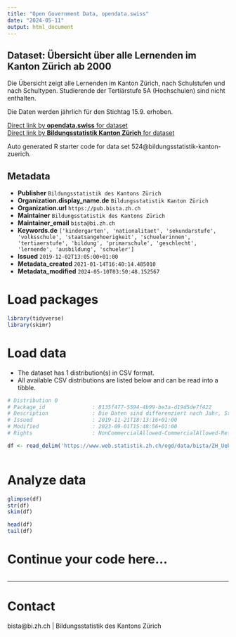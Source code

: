 ```yaml
---
title: "Open Government Data, opendata.swiss"
date: "2024-05-11"
output: html_document
---
```


## Dataset: Übersicht über alle Lernenden im Kanton Zürich ab 2000

Die Übersicht zeigt alle Lernenden im Kanton Zürich, nach Schulstufen und nach Schultypen. Studierende der Tertiärstufe 5A (Hochschulen) sind nicht enthalten.

Die Daten werden jährlich für den Stichtag 15.9. erhoben.

[Direct link by **opendata.swiss** for dataset](https://opendata.swiss/de/dataset/ubersicht-uber-alle-lernenden-im-kanton-zurich)<br>
[Direct link by **Bildungsstatistik Kanton Zürich** for dataset](https://pub.bista.zh.ch/de/zahlen-und-fakten/sdl/uebersicht-ueber-alle-lernenden/uebersicht/)

Auto generated R starter code for data set 524@bildungsstatistik-kanton-zuerich.

## Metadata

- **Publisher** `Bildungsstatistik des Kantons Zürich`
- **Organization.display_name.de** `Bildungsstatistik Kanton Zürich`
- **Organization.url** `https://pub.bista.zh.ch`
- **Maintainer** `Bildungsstatistik des Kantons Zürich`
- **Maintainer_email** `bista@bi.zh.ch`
- **Keywords.de** `['kindergarten', 'nationalitaet', 'sekundarstufe', 'volksschule', 'staatsangehoerigkeit', 'schuelerinnen', 'tertiaerstufe', 'bildung', 'primarschule', 'geschlecht', 'lernende', 'ausbildung', 'schueler']`
- **Issued** `2019-12-02T13:05:00+01:00`
- **Metadata_created** `2021-01-14T16:40:14.485010`
- **Metadata_modified** `2024-05-10T03:50:48.152567`


# Load packages

```r

library(tidyverse)
library(skimr)

```

# Load data

-   The dataset has 1 distribution(s) in CSV format.
-   All available CSV distributions are listed below and can be read into a tibble.

```r

# Distribution 0
# Package_id               : 8135f477-5594-4b99-be3a-d19d5de7f422
# Description              : Die Daten sind differenziert nach Jahr, Stufe, Schultyp, Geschlecht, Staatsangehörigkeit, Trägerschaft und Finanzierung. Jahr: Das Jahr ist jeweils das Kalenderjahr der Erhebung, wobei der Stichtag der 15.9. ist. Die Daten für das Jahr 2022 sind somit im Schuljahr 2022/23 erhoben worden und zeigen den Datenstand am 15. September 2022. Stufe: Die Lernenden sind differenziert nach Primarstufe 1-2 (Kindergarten), Primarstufe 3-8 (Primarschule), Sekundarstufe I, Sekundarstufe II und Tertiärstufe. Lernende der Hochschulen sind in den Daten nicht enthalten. Schultyp: Die zur Verfügung stehenden Schultypen unterscheiden sich je nach Stufe. Es gibt insgesamt die Schultypen Volksschule, Heim- und Sonderschule, Mittelschule, Brückenangebote, Berufsfachschulen und Höhere Berufsbildung. Staatsangehoerigkeit: Es wird pro Person nur eine Staatsangehörigkeit erhoben. Falls eine Person mehrere Staatsangehörigkeiten hat, und eine davon ist die Schweizerische, so wird diese prioritär erfasst. Bei anderen mehrfachen Staatsangehörigkeiten wir keine Vorgabe zur Priorisierung gemacht. In dieser Auswertung  wird nur zwischen Schweiz und Ausland unterschieden. Traegerschaft: Es wird zwischen öffentlicher (oeff) und privater Trägerschaft (priv) unterschieden. Finanzierung: Es wird zwischen öffentlich finanzierten Bildungsinstitutionen (oeff) und privat finanzierten Bildungsinstitutionen (priv) unterschieden. Es gibt Schulen, die ein private Trägerschaft haben und öffentlich finanziert sind. Anzahl: Anzahl der Schülerinnen und Schüler mit der entsprechenden Merkmalskombination.
# Issued                   : 2019-11-21T18:13:16+01:00
# Modified                 : 2023-09-01T15:48:56+01:00
# Rights                   : NonCommercialAllowed-CommercialAllowed-ReferenceRequired

df <- read_delim('https://www.web.statistik.zh.ch/ogd/data/bista/ZH_Uebersicht_alle_Lernende.csv')



```

# Analyze data

```r

glimpse(df)
str(df)
skim(df)

head(df)
tail(df)

```

# Continue your code here...

```r

```

------------------------------------------------------------------------

# Contact

bista@bi.zh.ch | Bildungsstatistik des Kantons Zürich

